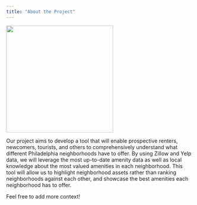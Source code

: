 ```yaml
---
title: "About the Project"
---
```


<!-- Use a grid -->
::: {.grid}

<!-- Left column has a width of 4/12 and shows a picture of me -->
::: {.g-col-4}
![](images/housing-choice-voucher.jpg){width=3in}
:::

<!-- Text gets a column with width 8/12 -->
::: {.g-col-8}

Our project aims to develop a tool that will enable prospective renters, newcomers, tourists, and others to comprehensively understand what different Philadelphia neighborhoods have to offer. 
By using Zillow and Yelp data, we will leverage the most up-to-date amenity data as well as local knowledge about the most valued amenities in each neighborhood. 
This tool will allow us to highlight neighborhood assets rather than ranking neighborhoods against each other, and showcase the best amenities each neighborhood has to offer.

Feel free to add more context!



::: 

:::



